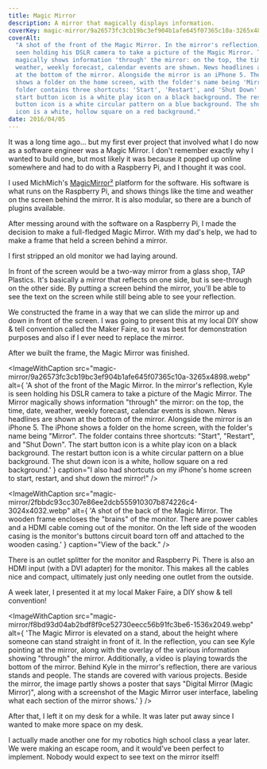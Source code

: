 ```yaml
---
title: Magic Mirror
description: A mirror that magically displays information.
coverKey: magic-mirror/9a26573fc3cb19bc3ef904b1afe645f07365c10a-3265x4898.webp
coverAlt:
  "A shot of the front of the Magic Mirror. In the mirror's reflection, Kyle is
  seen holding his DSLR camera to take a picture of the Magic Mirror. The Mirror
  magically shows information 'through' the mirror: on the top, the time, date,
  weather, weekly forecast, calendar events are shown. News headlines are shown
  at the bottom of the mirror. Alongside the mirror is an iPhone 5. The iPhone
  shows a folder on the home screen, with the folder's name being 'Mirror'. The
  folder contains three shortcuts: 'Start', 'Restart', and 'Shut Down'. The
  start button icon is a white play icon on a black background. The restart
  button icon is a white circular pattern on a blue background. The shut down
  icon is a white, hollow square on a red background."
date: 2016/04/05
---
```



It was a long time ago... but my first ever project that involved what I do now
as a software engineer was a Magic Mirror. I don't remember exactly why I wanted
to build one, but most likely it was because it popped up online somewhere and
had to do with a Raspberry Pi, and I thought it was cool.

I used MichMich's [MagicMirror²](https://github.com/MichMich/MagicMirror)
platform for the software. His software is what runs on the Raspberry Pi, and
shows things like the time and weather on the screen behind the mirror. It is
also modular, so there are a bunch of plugins available.

After messing around with the software on a Raspberry Pi, I made the decision to
make a full-fledged Magic Mirror. With my dad's help, we had to make a frame
that held a screen behind a mirror.

I first stripped an old monitor we had laying around.

<ImageWithCaption
  src="magic-mirror/336bcb964f045dcf5b4d17acc5e3a0ba458ef33d-1536x2049.webp"
  alt='The "brains" of the monitor, which looks like a metal enclosure holding the components to power the monitor. The actual screen is detached from the "brains" of the monitor.'
  caption='The thing in the center is the "brains" of the monitor.'
  priority
/>

In front of the screen would be a two-way mirror from a glass shop, TAP
Plastics. It's basically a mirror that reflects on one side, but is see-through
on the other side. By putting a screen behind the mirror, you'll be able to see
the text on the screen while still being able to see your reflection.

<ImageWithCaption
  src="magic-mirror/explode-1314x801.png"
  alt='A basic schematic of the Magic Mirror. It shows an "explosion" view of the three main pieces from left to right: the wooden frame, the two-way mirror, and the monitor. The monitor is behind the two-way mirror, and the two-way mirror is behind the wooden frame.'
  caption="Image from magicmirror.builders"
/>

We constructed the frame in a way that we can slide the mirror up and down in
front of the screen. I was going to present this at my local DIY show & tell
convention called the Maker Faire, so it was best for demonstration purposes and
also if I ever need to replace the mirror.

<ImageWithCaption
  src="magic-mirror/a723cfe218f696f90c3fffe2c78e6c3a922cf718-282x500.gif"
  alt="An animated GIF of Kyle lifting the mirror up and down. The mirror slides cleanly up and down within the wooden frame."
/>

After we built the frame, the Magic Mirror was finished.

<ImageWithCaption
  src="magic-mirror/9a26573fc3cb19bc3ef904b1afe645f07365c10a-3265x4898.webp"
  alt={
    'A shot of the front of the Magic Mirror. In the mirror\'s reflection, Kyle is seen holding his DSLR camera to take a picture of the Magic Mirror. The Mirror magically shows information "through" the mirror: on the top, the time, date, weather, weekly forecast, calendar events is shown. News headlines are shown at the bottom of the mirror. Alongside the mirror is an iPhone 5. The iPhone shows a folder on the home screen, with the folder\'s name being "Mirror". The folder contains three shortcuts: "Start", "Restart", and "Shut Down". The start button icon is a white play icon on a black background. The restart button icon is a white circular pattern on a blue background. The shut down icon is a white, hollow square on a red background.'
  }
  caption="I also had shortcuts on my iPhone's home screen to start, restart, and shut down the mirror!"
/>

<ImageWithCaption
  src="magic-mirror/2fbbdc93cc307e86ee2dcb555910307b874226c4-3024x4032.webp"
  alt={
    'A shot of the back of the Magic Mirror. The wooden frame encloses the "brains" of the monitor. There are power cables and a HDMI cable coming out of the monitor. On the left side of the wooden casing is the monitor\'s buttons circuit board torn off and attached to the wooden casing.'
  }
  caption="View of the back."
/>

There is an outlet splitter for the monitor and Raspberry Pi. There is also an
HDMI input (with a DVI adapter) for the monitor. This makes all the cables nice
and compact, ultimately just only needing one outlet from the outside.

A week later, I presented it at my local Maker Faire, a DIY show & tell
convention!

<ImageWithCaption
  src="magic-mirror/f8bd93d04ab2bdf8f9ce52730eecc56b91fc3be6-1536x2049.webp"
  alt={
    'The Magic Mirror is elevated on a stand, about the height where someone can stand straight in front of it. In the reflection, you can see Kyle pointing at the mirror, along with the overlay of the various information showing "through" the mirror. Additionally, a video is playing towards the bottom of the mirror. Behind Kyle in the mirror\'s reflection, there are various stands and people. The stands are covered with various projects. Beside the mirror, the image partly shows a poster that says "Digital Mirror (Magic Mirror)", along with a screenshot of the Magic Mirror user interface, labeling what each section of the mirror shows.'
  }
/>

After that, I left it on my desk for a while. It was later put away since I
wanted to make more space on my desk.

I actually made another one for my robotics high school class a year later. We
were making an escape room, and it would've been perfect to implement. Nobody
would expect to see text on the mirror itself!

<div className="large-container grid grid-cols-2 gap-2">
  <ImageWithCaption
    src="magic-mirror/125ba039336fe6ff9b1f9fc75ee5ee2af4623df9-3024x4032.webp"
    alt="A monitor is placed on the floor, resting on a shelf sitting upright. An wrapped mirror is placed in front of the monitor."
    sizes="(max-width: 768px) 50vw, (max-width: 1200px) 33vw, 25vw"
  />
  <ImageWithCaption
    src="magic-mirror/c7078aadf222cbf59a1011b8972ad0a2925d06c9-3024x4032.webp"
    alt='The same monitor mentioned before is now powered on, with the mirror unwrapped. Information is showing "through" the mirror.'
    sizes="(max-width: 768px) 50vw, (max-width: 1200px) 33vw, 25vw"
  />
</div>
